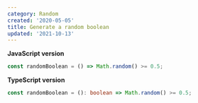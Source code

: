```yaml
---
category: Random
created: '2020-05-05'
title: Generate a random boolean
updated: '2021-10-13'
---
```


**JavaScript version**

```js randomBoolean.js
const randomBoolean = () => Math.random() >= 0.5;
```

**TypeScript version**

```ts randomBoolean.ts
const randomBoolean = (): boolean => Math.random() >= 0.5;
```
